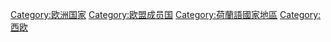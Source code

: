 {{Portal|荷兰}}
{{Commons category|Netherlands}}
{{Catmore}}

{{DEFAULTSORT:Netherlands}}
[[Category:欧洲国家|Category:欧洲国家]]
[[Category:欧盟成员国|Category:欧盟成员国]]
[[Category:荷蘭語國家地區|Category:荷蘭語國家地區]]
[[Category:西欧|Category:西欧]]